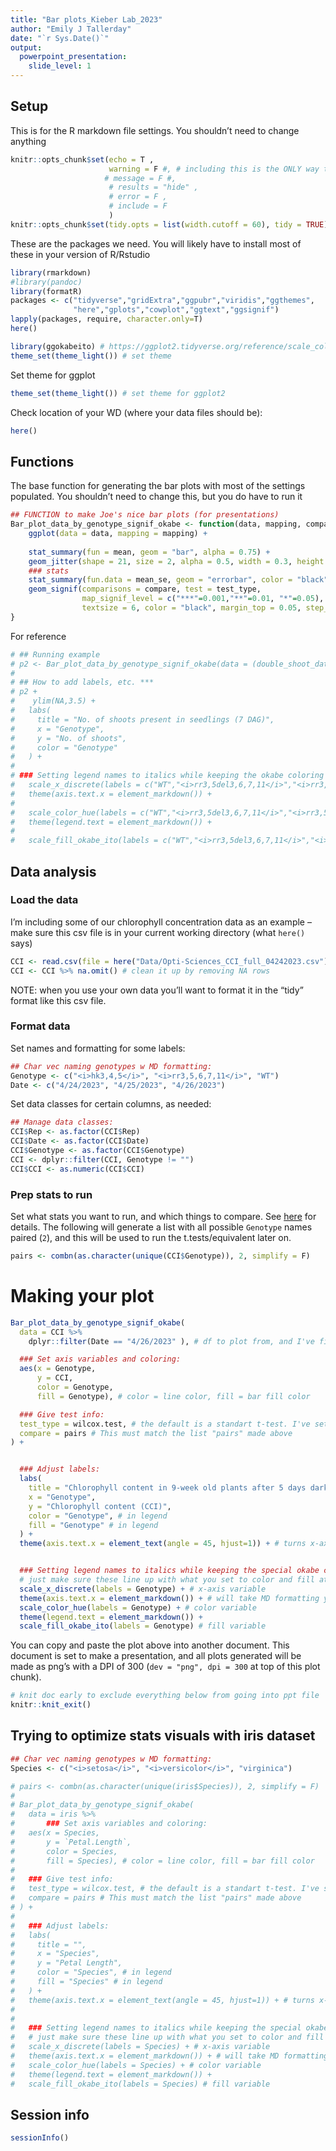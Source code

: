 ```yaml
---
title: "Bar plots_Kieber Lab_2023"
author: "Emily J Tallerday"
date: "`r Sys.Date()`"
output: 
  powerpoint_presentation: 
    slide_level: 1
---
```


## Setup

This is for the R markdown file settings. You shouldn't need to change anything

```r
knitr::opts_chunk$set(echo = T , 
                      warning = F #, # including this is the ONLY way to get rid of the warnings in the flowering time plot! doing stuff inside that code chunk itself does NOT work. 
                     # message = F #,
                      # results = "hide" , 
                      # error = F ,  
                      # include = F
                      )
knitr::opts_chunk$set(tidy.opts = list(width.cutoff = 60), tidy = TRUE)
```

These are the packages we need. You will likely have to install most of these in your version of R/Rstudio

```r
library(rmarkdown)
#library(pandoc)
library(formatR)
packages <- c("tidyverse","gridExtra","ggpubr","viridis","ggthemes", 
              "here","gplots","cowplot","ggtext","ggsignif")
lapply(packages, require, character.only=T)
here()

library(ggokabeito) # https://ggplot2.tidyverse.org/reference/scale_colour_discrete.html
theme_set(theme_light()) # set theme
```

Set theme for ggplot

```r
theme_set(theme_light()) # set theme for ggplot2
```

Check location of your WD (where your data files should be):

```r
here()
```

## Functions

The base function for generating the bar plots with most of the settings populated. You shouldn't need to change this, but you do have to run it

```r
## FUNCTION to make Joe's nice bar plots (for presentations)
Bar_plot_data_by_genotype_signif_okabe <- function(data, mapping, compare, test_type) {
    ggplot(data = data, mapping = mapping) + 
    
    stat_summary(fun = mean, geom = "bar", alpha = 0.75) +
    geom_jitter(shape = 21, size = 2, alpha = 0.5, width = 0.3, height = 0.15, color = "black", fill = "black") +
    ### stats
    stat_summary(fun.data = mean_se, geom = "errorbar", color = "black", width = 0.1, size = 0.75) + # adding error bars
    geom_signif(comparisons = compare, test = test_type, 
                map_signif_level = c("***"=0.001,"**"=0.01, "*"=0.05),
                textsize = 6, color = "black", margin_top = 0.05, step_increase = 0.14, tip_length = 0.02 )
}
```

For reference

```r
# ## Running example
# p2 <- Bar_plot_data_by_genotype_signif_okabe(data = (double_shoot_data %>% dplyr::filter(Number_shoots > 0)), aes(x = Genotype, y = Number_shoots, color = Genotype, fill = Genotype), test_type = wilcox.test, compare = list(c("rr3,5del3,6,7,11","rr3,5,6,7,11"), c("WT", "rr3,5,6,7,11")) )
# 
# ## How to add labels, etc. ***
# p2 +
#    ylim(NA,3.5) +
#   labs(
#     title = "No. of shoots present in seedlings (7 DAG)",
#     x = "Genotype",
#     y = "No. of shoots",
#     color = "Genotype"
#   ) +
# 
# ### Setting legend names to italics while keeping the okabe coloring  
#   scale_x_discrete(labels = c("WT","<i>rr3,5del3,6,7,11</i>","<i>rr3,5,6,7,11</i>") ) +
#   theme(axis.text.x = element_markdown()) +
#   
#   scale_color_hue(labels = c("WT","<i>rr3,5del3,6,7,11</i>","<i>rr3,5,6,7,11</i>") ) + # , name = "Genotype"
#   theme(legend.text = element_markdown()) +
#   
#   scale_fill_okabe_ito(labels = c("WT","<i>rr3,5del3,6,7,11</i>","<i>rr3,5,6,7,11</i>"))
```

## Data analysis

### Load the data

I'm including some of our chlorophyll concentration data as an example -- make sure this csv file is in your current working directory (what `here()` says)

```r
CCI <- read.csv(file = here("Data/Opti-Sciences_CCI_full_04242023.csv") ) # read in the file
CCI <- CCI %>% na.omit() # clean it up by removing NA rows
```

NOTE: when you use your own data you'll want to format it in the "tidy" format like this csv file.

### Format data

Set names and formatting for some labels:

```r
## Char vec naming genotypes w MD formatting:
Genotype <- c("<i>hk3,4,5</i>", "<i>rr3,5,6,7,11</i>", "WT")
Date <- c("4/24/2023", "4/25/2023", "4/26/2023")
```

Set data classes for certain columns, as needed:

```r
## Manage data classes:
CCI$Rep <- as.factor(CCI$Rep)
CCI$Date <- as.factor(CCI$Date)
CCI$Genotype <- as.factor(CCI$Genotype)
CCI <- dplyr::filter(CCI, Genotype != "")
CCI$CCI <- as.numeric(CCI$CCI)
```

### Prep stats to run

Set what stats you want to run, and which things to compare. See [here](https://stackoverflow.com/questions/57567118/how-to-create-in-r-a-vector-automatically-which-contains-all-groups-to-be-compar) for details. The following will generate a list with all possible `Genotype` names paired (`2`), and this will be used to run the t.tests/equivalent later on.

```r
pairs <- combn(as.character(unique(CCI$Genotype)), 2, simplify = F)
```

# Making your plot

```r
Bar_plot_data_by_genotype_signif_okabe(
  data = CCI %>% 
    dplyr::filter(Date == "4/26/2023" ), # df to plot from, and I've filtered it so only data from that date are included

  ### Set axis variables and coloring:
  aes(x = Genotype, 
      y = CCI, 
      color = Genotype, 
      fill = Genotype), # color = line color, fill = bar fill color

  ### Give test info:  
  test_type = wilcox.test, # the default is a standart t-test. I've set wilcox here because we have more than 2 genotypes
  compare = pairs # This must match the list "pairs" made above
) +


  ### Adjust labels:  
  labs(
    title = "Chlorophyll content in 9-week old plants after 5 days dark treatment",
    x = "Genotype",
    y = "Chlorophyll content (CCI)",
    color = "Genotype", # in legend
    fill = "Genotype" # in legend
  ) +
  theme(axis.text.x = element_text(angle = 45, hjust=1)) + # turns x-axis labels 45 degrees to fit


  ### Setting legend names to italics while keeping the special okabe coloring
  # just make sure these line up with what you set to color and fill at the top!
  scale_x_discrete(labels = Genotype) + # x-axis variable 
  theme(axis.text.x = element_markdown()) + # will take MD formatting you provided to do italics/bold/whatever -- here I've set it above to make the mutant names in italics
  scale_color_hue(labels = Genotype) + # color variable
  theme(legend.text = element_markdown()) +
  scale_fill_okabe_ito(labels = Genotype) # fill variable
```

You can copy and paste the plot above into another document. This document is set to make a presentation, and all plots generated will be made as png's with a DPI of 300 (`dev = "png", dpi = 300` at top of this plot chunk).

```r
# knit doc early to exclude everything below from going into ppt file
knitr::knit_exit()
```

## Trying to optimize stats visuals with iris dataset

```r
## Char vec naming genotypes w MD formatting:
Species <- c("<i>setosa</i>", "<i>versicolor</i>", "virginica")
```

```r
# pairs <- combn(as.character(unique(iris$Species)), 2, simplify = F)
# 
# Bar_plot_data_by_genotype_signif_okabe(
#   data = iris %>% 
#       ### Set axis variables and coloring:
#   aes(x = Species, 
#       y = `Petal.Length`, 
#       color = Species, 
#       fill = Species), # color = line color, fill = bar fill color
# 
#   ### Give test info:  
#   test_type = wilcox.test, # the default is a standart t-test. I've set wilcox here because we have more than 2 genotypes
#   compare = pairs # This must match the list "pairs" made above
# ) +
# 
#   ### Adjust labels:  
#   labs(
#     title = "",
#     x = "Species",
#     y = "Petal Length",
#     color = "Species", # in legend
#     fill = "Species" # in legend
#   ) +
#   theme(axis.text.x = element_text(angle = 45, hjust=1)) + # turns x-axis labels 45 degrees to fit
# 
# 
#   ### Setting legend names to italics while keeping the special okabe coloring
#   # just make sure these line up with what you set to color and fill at the top!
#   scale_x_discrete(labels = Species) + # x-axis variable 
#   theme(axis.text.x = element_markdown()) + # will take MD formatting you provided to do italics/bold/whatever -- here I've set it above to make the mutant names in italics
#   scale_color_hue(labels = Species) + # color variable
#   theme(legend.text = element_markdown()) +
#   scale_fill_okabe_ito(labels = Species) # fill variable
```

## Session info

```r
sessionInfo()
```
